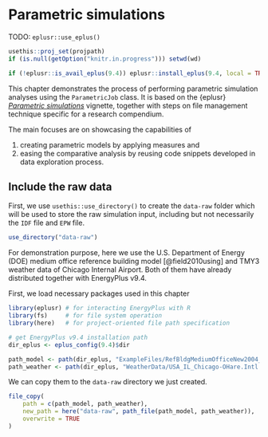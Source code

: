 # Parametric simulations {#eplusr}

TODO: `eplusr::use_eplus()`

```r
usethis::proj_set(projpath)
if (is.null(getOption("knitr.in.progress"))) setwd(wd)
```

```r
if (!eplusr::is_avail_eplus(9.4)) eplusr::install_eplus(9.4, local = TRUE)
```

This chapter demonstrates the process of performing parametric simulation
analyses using the `ParametricJob` class. It is based on
the {eplusr} [*Parametric simulations*](https://hongyuanjia.github.io/eplusr/articles/param.html)
vignette, together with steps on file management technique specific for a
research compendium.

The main focuses are on showcasing the capabilities of

1. creating parametric models by applying measures and
2. easing the comparative analysis by reusing code snippets developed in data
   exploration process.

## Include the raw data

First, we use `usethis::use_directory()` to create the `data-raw` folder which
will be used to store the raw simulation input, including but not necessarily
the `IDF` file and `EPW` file.

```r
use_directory("data-raw")
```

For demonstration purpose, here we use the U.S. Department of Energy (DOE)
medium office reference building model [@field2010using] and TMY3 weather data of
Chicago Internal Airport. Both of them have already distributed together with
EnergyPlus v9.4.

First, we load necessary packages used in this chapter

```r
library(eplusr) # for interacting EnergyPlus with R
library(fs)     # for file system operation
library(here)   # for project-oriented file path specification

# get EnergyPlus v9.4 installation path
dir_eplus <- eplus_config(9.4)$dir

path_model <- path(dir_eplus, "ExampleFiles/RefBldgMediumOfficeNew2004_Chicago.idf")
path_weather <- path(dir_eplus, "WeatherData/USA_IL_Chicago-OHare.Intl.AP.725300_TMY3.epw")
```

We can copy them to the `data-raw` directory we just created.

```r
file_copy(
    path = c(path_model, path_weather),
    new_path = here("data-raw", path_file(path_model, path_weather)),
    overwrite = TRUE
)
```
